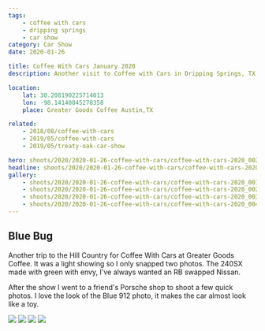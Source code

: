 ```yaml
---
tags:
    - coffee with cars
    - dripping springs
    - car show
category: Car Show
date: 2020-01-26

title: Coffee With Cars January 2020
description: Another visit to Coffee with Cars in Dripping Springs, TX

location:
    lat: 30.208190225714013
    lon: -98.14140845278358
    place: Greater Goods Coffee Austin,TX

related:
    - 2018/08/coffee-with-cars
    - 2019/05/coffee-with-cars
    - 2019/05/treaty-oak-car-show

hero: shoots/2020/2020-01-26-coffee-with-cars/coffee-with-cars-2020_002
headline: shoots/2020/2020-01-26-coffee-with-cars/coffee-with-cars-2020_002
gallery:
    - shoots/2020/2020-01-26-coffee-with-cars/coffee-with-cars-2020_001
    - shoots/2020/2020-01-26-coffee-with-cars/coffee-with-cars-2020_002
    - shoots/2020/2020-01-26-coffee-with-cars/coffee-with-cars-2020_003
    - shoots/2020/2020-01-26-coffee-with-cars/coffee-with-cars-2020_004
---
```



## Blue Bug

Another trip to the Hill Country for Coffee With Cars at Greater Goods Coffee. It was a light showing so I only snapped two photos. The 240SX made with green with envy, I've always wanted an RB swapped Nissan.

After the show I went to a friend's Porsche shop to shoot a few quick photos. I love the look of the Blue 912 photo, it makes the car almost look like a toy.

<Gallery>
    <div class="grid grid-cols-12 gap-8">
        <Image src={frontmatter.gallery[1]} class="w-full h-full object-cover" figureClass="row-full" sizes="50vw" />
        <Image src={frontmatter.gallery[0]} class="w-full h-full object-cover" figureClass="row-half" sizes="50vw" />
        <Image src={frontmatter.gallery[2]} class="w-full h-full object-cover" figureClass="row-half" sizes="50vw" />
        <Image src={frontmatter.gallery[3]} class="w-full h-full object-cover" figureClass="row-full" sizes="50vw" />
    </div>
</Gallery>
